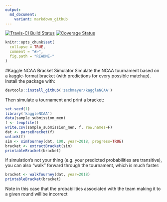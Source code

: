 ```yaml
---
output:
  md_document:
    variant: markdown_github
---
```


<!-- README.md is generated from README.Rmd. Please edit that file -->

[![Travis-CI Build Status](https://travis-ci.org/zachmayer/kaggleNCAA.png?branch=master)](https://travis-ci.org/zachmayer/kaggleNCAA)
[![Coverage Status](https://coveralls.io/repos/zachmayer/kaggleNCAA/badge.svg?branch=master)](https://coveralls.io/r/zachmayer/kaggleNCAA?branch=master)

```r
knitr::opts_chunk$set(
  collapse = TRUE,
  comment = "#>",
  fig.path = "README-"
)
```

#Kaggle NCAA Bracket Simulator
Simulate the NCAA tournament based on a kaggle-format bracket (with predictions for every possible matchup).  Install the package with:
```r
devtools::install_github('zachmayer/kaggleNCAA')
```
Then simulate a tournament and print a bracket:
```r
set.seed(1)
library('kaggleNCAA')
data(sample_submission_men)
f <- tempfile()
write.csv(sample_submission_men, f, row.names=F)
dat <- parseBracket(f)
unlink(f)
sim <- simTourney(dat, 100, year=2018, progress=TRUE)
bracket <- extractBracket(sim)
printableBracket(bracket)
```
If simulation's not your thing (e.g. your predicted probabilities are transitive), you can also "walk" forward through the tournament, which is much faster:
```r
bracket <- walkTourney(dat, year=2018)
printableBracket(bracket)
```
Note in this case that the probabilities associated with the team making it to a given round will be incorrect
